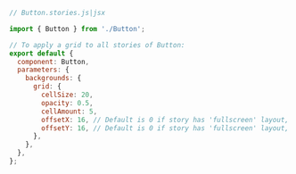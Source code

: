 ```js
// Button.stories.js|jsx

import { Button } from './Button';

// To apply a grid to all stories of Button:
export default {
  component: Button,
  parameters: {
    backgrounds: {
      grid: {
        cellSize: 20,
        opacity: 0.5,
        cellAmount: 5,
        offsetX: 16, // Default is 0 if story has 'fullscreen' layout, 16 if layout is 'padded'
        offsetY: 16, // Default is 0 if story has 'fullscreen' layout, 16 if layout is 'padded'
      },
    },
  },
};
```
